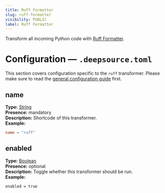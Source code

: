 ```yaml
---
title: Ruff Formatter
slug: ruff-formatter
visibility: PUBLIC
label: Ruff Formatter
---
```

Transform all incoming Python code with [Ruff Formatter](https://docs.astral.sh/ruff/formatter/).

# Configuration — `.deepsource.toml`

This section covers configuration specific to the `ruff` transformer. Please make sure to read the [general configuration guide](https://deepsource-docs.readme.io/docs/configuration) first.

## name

**Type:** [String](https://toml.io/en/v1.0.0#string)  
**Presence:** mandatory  
**Description:** Shortcode of this transformer.  
**Example:**

```toml TOML
name = "ruff"
```

## enabled

**Type:** [Boolean](https://toml.io/en/v1.0.0#boolean)  
**Presence:** optional  
**Description:** Toggle whether this transformer should be run.  
**Example:**

```Text TOML
enabled = true
```